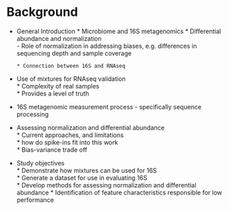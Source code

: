# Background
* General Introduction
      * Microbiome and 16S metagenomics
      * Differential abundance and normalization  
           - Role of normalization in addressing biases, e.g. differences in sequencing depth and sample coverage  

      * Connection between 16S and RNAseq  

* Use of mixtures for RNAseq validation   
      * Complexity of real samples  
      * Provides a level of truth  

* 16S metagenomic measurement process - specifically sequence processing

* Assessing normalization and differential abundance  
      * Current approaches, and limitations  
            * how do spike-ins fit into this work  
      * Bias-variance trade off  

* Study objectives  
      * Demonstrate how mixtures can be used for 16S  
      * Generate a dataset for use in evaluating 16S  
      * Develop methods for assessing normalization and differential abundance 
      * Identification of feature characteristics responsible for low performance
